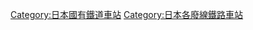 {{DEFAULTSORT:Kobukuro}}

[[Category:日本國有鐵道車站|Category:日本國有鐵道車站]]
[[Category:日本各廢線鐵路車站|Category:日本各廢線鐵路車站]]